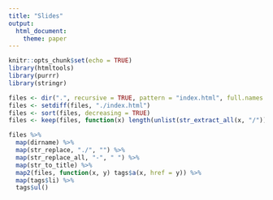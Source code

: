 ```yaml
---
title: "Slides"
output:
  html_document:
    theme: paper
---
```


```r
knitr::opts_chunk$set(echo = TRUE)
library(htmltools)
library(purrr)
library(stringr)

files <- dir(".", recursive = TRUE, pattern = "index.html", full.names = TRUE)
files <- setdiff(files, "./index.html")
files <- sort(files, decreasing = TRUE)
files <- keep(files, function(x) length(unlist(str_extract_all(x, "/"))) == 2)
```

```r
files %>% 
  map(dirname) %>% 
  map(str_replace, "./", "") %>% 
  map(str_replace_all, "-", " ") %>% 
  map(str_to_title) %>% 
  map2(files, function(x, y) tags$a(x, href = y)) %>% 
  map(tags$li) %>% 
  tags$ul()
```

